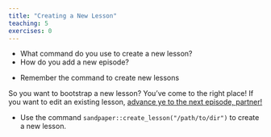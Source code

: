 ```yaml
---
title: "Creating a New Lesson"
teaching: 5
exercises: 0
---
```


:::::::::::::::::::: questions

 - What command do you use to create a new lesson?
 - How do you add a new episode?

::::::::::::::::::::::::::::::

:::::::::::::::::::::: objectives

 - Remember the command to create new lessons

:::::::::::::::::::::::::::::::::

So you want to bootstrap a new lesson? You've come to the right place! If you
want to edit an existing lesson, [advance ye to the next episode, 
partner!](editing.html)

::::::::::::::::::::: keypoints

 - Use the command `sandpaper::create_lesson("/path/to/dir")` to create a new lesson.

:::::::::::::::::::::::::::::::
